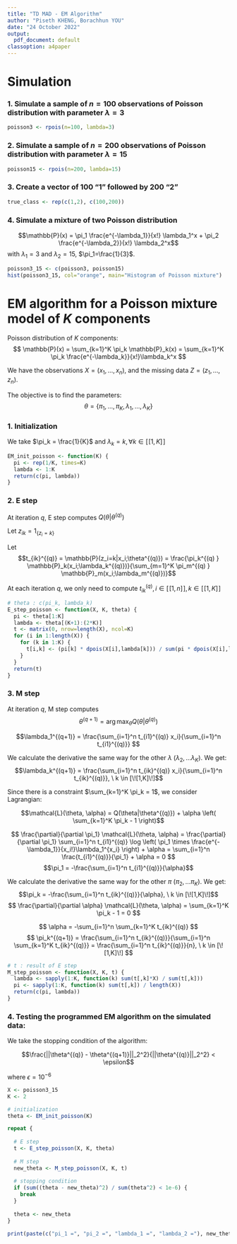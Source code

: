 ```yaml
---
title: "TD MAD - EM Algorithm"
author: "Piseth KHENG, Borachhun YOU"
date: "24 October 2022"
output:
  pdf_document: default
classoption: a4paper
---
```


# Simulation

### 1. Simulate a sample of $n=100$ observations of Poisson distribution with parameter $\lambda = 3$
```r
poisson3 <- rpois(n=100, lambda=3)
```

### 2. Simulate a sample of $n=200$ observations of Poisson distribution with parameter $\lambda = 15$
```r
poisson15 <- rpois(n=200, lambda=15)
```

### 3. Create a vector of 100 "1" followed by 200 "2"
```r
true_class <- rep(c(1,2), c(100,200))
```

### 4. Simulate a mixture of two Poisson distribution
$$\mathbb{P}(x) = \pi_1 \frac{e^{-\lambda_1}}{x!} \lambda_1^x + \pi_2 \frac{e^{-\lambda_2}}{x!} \lambda_2^x$$
with $\lambda_1=3$ and $\lambda_2=15$, $\pi_1=\frac{1}{3}$.
```r
poisson3_15 <- c(poisson3, poisson15)
hist(poisson3_15, col="orange", main="Histogram of Poisson mixture")
```

# EM algorithm for a Poisson mixture model of $K$ components

Poisson distribution of $K$ components:
$$
\mathbb{P}(x) = \sum_{k=1}^K \pi_k \mathbb{P}_k(x) = \sum_{k=1}^K \pi_k \frac{e^{-\lambda_k}}{x!}\lambda_k^x
$$

We have the observations $X = (x_1,...,x_n)$, and the missing data $Z = (z_1,...,z_n)$.

The objective is to find the parameters:
$$\theta = \{\pi_1,...,\pi_K, \lambda_1,...,\lambda_K\}$$

### 1. Initialization

We take $\pi_k = \frac{1}{K}$ and $\lambda_k = k, \forall k \in [\![1,K]\!]$

```r
EM_init_poisson <- function(K) {
  pi <- rep(1/K, times=K)
  lambda <- 1:K
  return(c(pi, lambda))
}
```

### 2. E step

At iteration $q$, E step computes $Q(\theta|\theta^{(q)})$

\begin{align*}
Q(\theta|\theta^{(q)}) 
& = \mathbb{E}_{Z|X;\theta^{(q)}} \left[ \log \mathbb{P}(X,Z;\theta) \right]
= \mathbb{E}_{Z|X;\theta^{(q)}} \left[ \log  \prod_{i=1}^{n} \mathbb{P}(x_i, z_i;\theta) \right] \\
& = \sum_{i=1}^n \mathbb{E}_{z_i|x_i;\theta^{(q)}} \left[ \log \left( \mathbb{P}(z_i) \times \mathbb{P}(x_i|z_i;\theta) \right) \right]
\end{align*}

Let $z_{ik} = 1_{\{z_i=k\}}$

\begin{align*}
Q(\theta|\theta^{(q)})
& = \sum_{i=1}^n \mathbb{E}_{z_i|x_i;\theta^{(q)}} \left[ \sum_{k=1}^K z_{ik} \log \left( \mathbb{P}(z_i=k) \times \mathbb{P}(x_i|z_i=k;\theta) \right) \right] \\
& = \sum_{i=1}^n \sum_{k=1}^K \mathbb{P}(z_i=k|x_i;\theta^{(q)}) \log \left( \mathbb{P}(z_i=k) \times \mathbb{P}(x_i|z_i=k;\theta) \right) \\
& = \sum_{i=1}^n \sum_{k=1}^K \mathbb{P}(z_i=k|x_i;\theta^{(q)}) \log \left( \pi_k \times \mathbb{P}_k(x_i;\lambda_k) \right)
\end{align*}

Let $$t_{ik}^{(q)} = \mathbb{P}(z_i=k|x_i;\theta^{(q)}) = \frac{\pi_k^{(q) } \mathbb{P}_k(x_i;\lambda_k^{(q)})}{\sum_{m=1}^K \pi_m^{(q) } \mathbb{P}_m(x_i;\lambda_m^{(q)})}$$

At each iteration $q$, we only need to compute $t_{ik}^{(q)}, i \in [\![1,n]\!], k \in [\![1,K]\!]$

```r
# theta : c(pi_k, lambda_k)
E_step_poisson <- function(X, K, theta) {
  pi <- theta[1:K]
  lambda <- theta[(K+1):(2*K)]
  t <- matrix(0, nrow=length(X), ncol=K)
  for (i in 1:length(X)) {
    for (k in 1:K) {
      t[i,k] <- (pi[k] * dpois(X[i],lambda[k])) / sum(pi * dpois(X[i],lambda))
    }
  }
  return(t)
}
```

### 3. M step

At iteration $q$, M step computes $$\theta^{(q+1)} = \arg \max_\theta Q(\theta|\theta^{(q)})$$

\begin{align*}
\frac{\partial}{\partial \lambda_1} Q(\theta|\theta^{(q)})
& = \frac{\partial}{\partial \lambda_1} \sum_{i=1}^n \sum_{k=1}^K t_{ik}^{(q)} \log \left( \pi_k \times \frac{e^{-\lambda_k}}{x_i!}\lambda_k^{x_i} \right) \\
& = \frac{\partial}{\partial \lambda_1} \sum_{i=1}^n t_{i1}^{(q)} \left( \log\pi_1 - \lambda_1 - \log (x_i!) + x_i\log \lambda_1 \right) \\
& = \sum_{i=1}^n t_{i1}^{(q)} \left(-1 + \frac{x_i}{\lambda_1} \right) = 0 \\
\end{align*}

$$\lambda_1^{(q+1)} = \frac{\sum_{i=1}^n t_{i1}^{(q)} x_i}{\sum_{i=1}^n t_{i1}^{(q)}}
$$

We calculate the derivative the same way for the other $\lambda$ ($\lambda_2,...\lambda_K$). We get:
$$\lambda_k^{(q+1)} = \frac{\sum_{i=1}^n t_{ik}^{(q)} x_i}{\sum_{i=1}^n t_{ik}^{(q)}}, \ k \in [\![1,K]\!]$$

Since there is a constraint $\sum_{k=1}^K \pi_k = 1$, we consider Lagrangian:

$$\mathcal{L}(\theta, \alpha) = Q(\theta|\theta^{(q)}) + \alpha \left( \sum_{k=1}^K \pi_k - 1 \right)$$

$$
\frac{\partial}{\partial \pi_1} \mathcal{L}(\theta, \alpha) 
= \frac{\partial}{\partial \pi_1} \sum_{i=1}^n t_{i1}^{(q)} \log \left( \pi_1 \times \frac{e^{-\lambda_1}}{x_i!}\lambda_1^{x_i} \right) + \alpha
= \sum_{i=1}^n \frac{t_{i1}^{(q)}}{\pi_1} + \alpha = 0
$$
$$\pi_1 = -\frac{\sum_{i=1}^n t_{i1}^{(q)}}{\alpha}$$

We calculate the derivative the same way for the other $\pi$ ($\pi_2,...\pi_K$). We get:
$$\pi_k = -\frac{\sum_{i=1}^n t_{ik}^{(q)}}{\alpha}, \ k \in [\![1,K]\!]$$
$$
\frac{\partial}{\partial \alpha} \mathcal{L}(\theta, \alpha) = \sum_{k=1}^K \pi_k - 1 = 0
$$

$$
\alpha = -\sum_{i=1}^n \sum_{k=1}^K t_{ik}^{(q)}
$$
$$
\pi_k^{(q+1)} = \frac{\sum_{i=1}^n t_{ik}^{(q)}}{\sum_{i=1}^n \sum_{k=1}^K t_{ik}^{(q)}}
= \frac{\sum_{i=1}^n t_{ik}^{(q)}}{n}, \ k \in [\![1,K]\!]
$$


```r
# t : result of E step
M_step_poisson <- function(X, K, t) {
  lambda <- sapply(1:K, function(k) sum(t[,k]*X) / sum(t[,k]))
  pi <- sapply(1:K, function(k) sum(t[,k]) / length(X))
  return(c(pi, lambda))
}
```

### 4. Testing the programmed EM algorithm on the simulated data:

We take the stopping condition of the algorithm:

$$\frac{||\theta^{(q)} - \theta^{(q+1)}||_2^2}{||\theta^{(q)}||_2^2} < \epsilon$$

where $\epsilon = 10^{-6}$

```r
X <- poisson3_15
K <- 2

# initialization
theta <- EM_init_poisson(K)

repeat {
  
  # E step
  t <- E_step_poisson(X, K, theta)
  
  # M step
  new_theta <- M_step_poisson(X, K, t)
  
  # stopping condition
  if (sum((theta - new_theta)^2) / sum(theta^2) < 1e-6) {
    break
  }
  
  theta <- new_theta
}

print(paste(c("pi_1 =", "pi_2 =", "lambda_1 =", "lambda_2 ="), new_theta))
```

